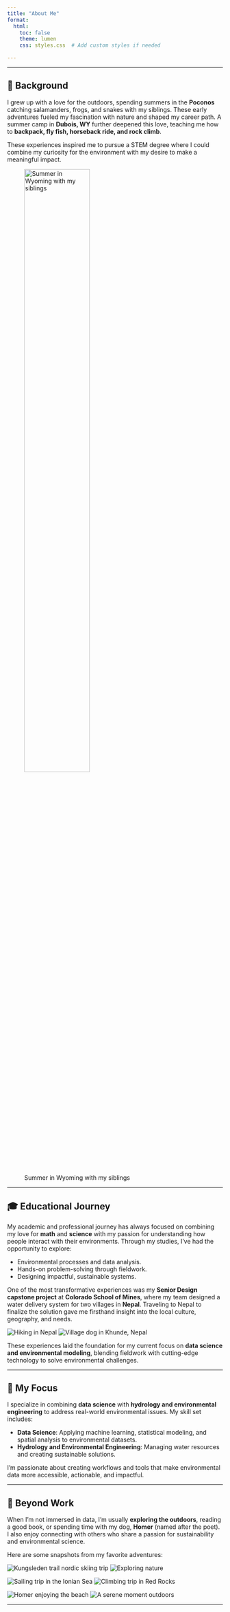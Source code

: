 ```yaml
---
title: "About Me"
format: 
  html:
    toc: false
    theme: lumen
    css: styles.css  # Add custom styles if needed

---
```

---

## 🌿 **Background**

I grew up with a love for the outdoors, spending summers in the **Poconos** catching salamanders, frogs, and snakes with my siblings. These early adventures fueled my fascination with nature and shaped my career path. A summer camp in **Dubois, WY** further deepened this love, teaching me how to **backpack, fly fish, horseback ride, and rock climb**. 

These experiences inspired me to pursue a STEM degree where I could combine my curiosity for the environment with my desire to make a meaningful impact. 

![Summer in Wyoming with my siblings](RenderedImage.jpeg){width=60% .center}

---

## 🎓 **Educational Journey**

My academic and professional journey has always focused on combining my love for **math** and **science** with my passion for understanding how people interact with their environments. Through my studies, I've had the opportunity to explore:

- Environmental processes and data analysis.
- Hands-on problem-solving through fieldwork.
- Designing impactful, sustainable systems.

One of the most transformative experiences was my **Senior Design capstone project** at **Colorado School of Mines**, where my team designed a water delivery system for two villages in **Nepal**. Traveling to Nepal to finalize the solution gave me firsthand insight into the local culture, geography, and needs.

::: {layout="[[50,50]]"}
![Hiking in Nepal](IMG_0899.jpeg)
![Village dog in Khunde, Nepal](Nepal2019_dog_KhundeKhumjungP1000258-2.jpg)
:::

These experiences laid the foundation for my current focus on **data science and environmental modeling**, blending fieldwork with cutting-edge technology to solve environmental challenges.

---

## 🔬 **My Focus**

I specialize in combining **data science** with **hydrology and environmental engineering** to address real-world environmental issues. My skill set includes:

- **Data Science**: Applying machine learning, statistical modeling, and spatial analysis to environmental datasets.
- **Hydrology and Environmental Engineering**: Managing water resources and creating sustainable solutions.

I’m passionate about creating workflows and tools that make environmental data more accessible, actionable, and impactful.

---

## 🌟 **Beyond Work**

When I’m not immersed in data, I’m usually **exploring the outdoors**, reading a good book, or spending time with my dog, **Homer** (named after the poet). I also enjoy connecting with others who share a passion for sustainability and environmental science.

Here are some snapshots from my favorite adventures:

::: {layout-nrow=2}
![Kungsleden trail nordic skiing trip](IMG_9247.jpeg)
![Exploring nature](IMG_0889.jpeg)

![Sailing trip in the Ionian Sea](IMG_4780.jpeg)
![Climbing trip in Red Rocks](IMG_2276.jpeg)

![Homer enjoying the beach](IMG_4906.jpeg)
![A serene moment outdoors](75430009.jpg)
:::

---



